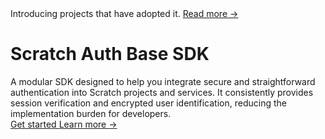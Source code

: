 <div className="relative isolate px-6 pt-14 lg:px-8 rounded-4xl backdrop-shadow-xl overflow-hidden">
  <div
    aria-hidden="true"
    className="absolute inset-x-0 -top-40 -z-10 transform-gpu overflow-hidden blur-3xl sm:-top-80"
  >
    <div
      style={{
        clipPath:
          "polygon(74.1% 44.1%, 100% 61.6%, 97.5% 26.9%, 85.5% 0.1%, 80.7% 2%, 72.5% 32.5%, 60.2% 62.4%, 52.4% 68.1%, 47.5% 58.3%, 45.2% 34.5%, 27.5% 76.7%, 0.1% 64.9%, 17.9% 100%, 27.6% 76.8%, 76.1% 97.7%, 74.1% 44.1%)",
      }}
      className="relative -z-[1] left-[calc(50%-11rem)] aspect-1155/678 w-144.5 -translate-x-1/2 rotate-30 bg-linear-to-tr from-[#ff80b5] to-[#9089fc] opacity-30 sm:left-[calc(50%-30rem)] sm:w-288.75"
    />
  </div>
  <div className="mx-auto max-w-2xl py-32 sm:py-48 lg:py-56">
    <div className="hidden sm:mb-8 sm:flex sm:justify-center">
      <div className="relative rounded-full px-3 py-1 text-sm/6 text-gray-500 ring-1 ring-gray-900/10 dark:ring-gray-100/10 hover:ring-gray-900/20 dark:hover:ring-gray-100/20">
        <span>Introducing projects that have adopted it. </span>
        <a href="/showcase" className="font-semibold text-indigo-600">
          <span aria-hidden="true" className="absolute inset-0" />
          <span>Read more</span>
          <span aria-hidden="true">&rarr;</span>
        </a>
      </div>
    </div>
    <div className="text-center">
      <h1 className="text-5xl font-semibold tracking-tight text-balance sm:text-7xl">
        Scratch Auth Base SDK
      </h1>
      <span className="mt-8 text-lg font-medium text-pretty text-gray-500 sm:text-xl/8">
        A modular SDK designed to help you integrate secure and straightforward
        authentication into Scratch projects and services. It consistently
        provides session verification and encrypted user identification,
        reducing the implementation burden for developers.
      </span>
      <div className="mt-10 flex items-center justify-center gap-x-6">
        <a
          href="/docs"
          className="rounded-md bg-indigo-600 px-3.5 py-2.5 text-sm font-semibold text-white shadow-xs hover:bg-indigo-500 focus-visible:outline-2 focus-visible:outline-offset-2 focus-visible:outline-indigo-600"
        >
          Get started
        </a>
        <a href="/about" className="text-sm/6 font-semibold">
          Learn more <span aria-hidden="true">→</span>
        </a>
      </div>
    </div>
  </div>
  <div
    aria-hidden="true"
    className="absolute inset-x-0 top-[calc(100%-13rem)] -z-10 transform-gpu overflow-hidden blur-3xl sm:top-[calc(100%-30rem)]"
  >
    <div
      style={{
        clipPath:
          "polygon(74.1% 44.1%, 100% 61.6%, 97.5% 26.9%, 85.5% 0.1%, 80.7% 2%, 72.5% 32.5%, 60.2% 62.4%, 52.4% 68.1%, 47.5% 58.3%, 45.2% 34.5%, 27.5% 76.7%, 0.1% 64.9%, 17.9% 100%, 27.6% 76.8%, 76.1% 97.7%, 74.1% 44.1%)",
      }}
      className="relative left-[calc(50%+3rem)] aspect-1155/678 w-144.5 -translate-x-1/2 bg-linear-to-tr from-[#ff80b5] to-[#9089fc] opacity-30 sm:left-[calc(50%+36rem)] sm:w-288.75"
    />
  </div>
</div>
